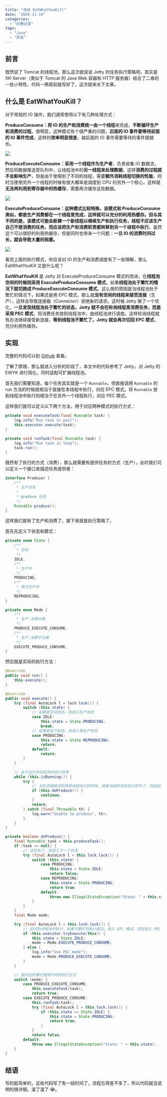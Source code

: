 ```yaml
---
title: "浅谈 EatWhatYouKill"
date: "2020-11-19"
categories:
  - "折腾记录"
tags:
  - "java"
  - "并发"
---
```


## 前言

既然说了 Tomcat 的线程池，那么这次就说说 Jetty 的任务执行策略吧。其实是 XK-Server（类似于 Tomcat 的 Java Web 容器和 HTTP 服务器）结合了二者的一些小特性，代码一两周前就写好了，这次就来水下文章。

## 什么是 EatWhatYouKill？

对于常规的 IO 操作，我们通常使用以下有几种处理方式：

**ProduceConsume：**将 IO 的生产和消费统一由**一个线程**来完成，**不断循环生产和消费的过程**。很明显，这种模式有个很严重的问题，**后面的 IO 事件要等待前面的 IO 事件完成**，这样的**效率明显很差**，越后面的 IO 事件需要等待的事件就越长。

![](https://cdn.jsdelivr.net/gh/syfxlin/pic/2020/11/20201118220345.png)

**ProduceExecuteConsume：**采用**一个线程作为生产者**，负责收集 IO 数据流，然后将数据推送至队列中，让线程池中的**另一线程来处理数据**。这样**消费的过程就不会影响生产**，但是由于使用到了不同的线程，需要**额外消耗线程切换的性能**，同时当使用另外一个线程的时候有很大概率是调度到 CPU 的另外一个核心，这样就**无法再利用到寄存器中的热缓存**，需要再次缓存这些数据。

![](https://cdn.jsdelivr.net/gh/syfxlin/pic/2020/11/20201119210101.png)

**ExecuteProduceConsume：**这种模式比较特殊，该模式和 ProduceConsume 类似，**都是生产消费都在一个线程里完成**，这样就可以充分的利用热缓存。但与其不同的是，**该模式可能会新建一个新线程以继续生产和执行任务**，**线程不应该生产自己不想消费的任务**，而应该**把生产和消费职责都转移到另一个进程中执行**。虽然这个可以很好的利用热缓存，但是同时也带来一个问题：**一旦 IO 的消费时间过长，就会导致大量的阻塞。**

![](https://cdn.jsdelivr.net/gh/syfxlin/pic/2020/11/20201119210246.png)

看完上面的执行模式，你应该对 IO 的生产和消费调度有了一些理解，那么 EatWhatYouKill 又是什么呢？

**EatWhatYouKill** 是 Jetty 对 ExecuteProduceConsume 模式的改进，在**线程池空闲的时候则采用 ExecuteProduceConsume 模式**。如果**线程池处于繁忙的情况下就切换成 ProduceExecuteConsume 模式**。这么做的原因是当线程池处于繁忙的情况下，如果还是用 EPC 模式，那么就**没有空闲的线程来接受连接**（生产），这样会导致连接器（Connector）拒绝新的请求。这时候 Jetty 做了一个优化，**一旦发现线程池处于繁忙的状态，Jetty 就不会在轮询线程里消费任务，而是采用 PEC 模式**，将消费任务放到线程池中，由线程池进行调度。这样轮询线程就有办法继续接受新连接，**等到线程池不繁忙了，Jetty 就会再次切回 EPC 模式**，充分利用热缓存。

## 实现

完整的代码可以到 [Github](https://github.com/syfxlin/code/tree/master/100-days-of-code/java/src/main/java/me/ixk/days/day2) 查看。

了解了原理，那么就进入分析的阶段了，本文中的代码参考了 Jetty，对 Jetty 的 EWYK 进行简化，同时适配可扩展线程池。

首先我们需要知道，每个任务其实就是一个 `Runnable`，但直接调用 `Runnable` 的 run 方法的时候就相当于直接在本线程中执行，对应 EPC 模式。将 `Runnable` 放到线程池中执行则相当于在另外一个线程执行，对应 PEC 模式。

这样我们就可以定义以下两个方法，用于对应两种模式的执行方式：

```java
private void executeTask(final Runnable task) {
    log.info("Run task in pool");
    this.executor.execute(task);
}

private void runTask(final Runnable task) {
    log.info("Run task in loop");
    task.run();
}
```

既然有了执行的方式（消费），那么就需要有提供任务的方式（生产），此时我们可以定义一个接口来描述任务提供者：

```java
interface Producer {
    /**
     * 生产任务
     *
     * @return 任务
     */
    Runnable produce();
}
```

这样我们就有了生产和消费了，接下来就是执行策略了。

首先先定义下状态和模式：

```java
private enum State {
    /**
     * 空闲
     */
    IDLE,
    /**
     * 生产中
     */
    PRODUCING,
    /**
     * 再次生产中
     */
    REPRODUCING,
}

private enum Mode {
    /**
     * 生产-消费分离
     */
    PRODUCE_EXECUTE_CONSUME,
    /**
     * 生产-消费不分离
     */
    EXECUTE_PRODUCE_CONSUME,
}
```

然后就是实际的执行方法：

```java
@Override
public void run() {
    this.execute();
}

@Override
public void execute() {
    try (final AutoLock l = lock.lock()) {
        switch (this.state) {
            // 如果是空闲状态，则进入生产状态
            case IDLE:
                this.state = State.PRODUCING;
                break;
            // 如果是生产状态，则进入再生产状态
            case PRODUCING:
                this.state = State.REPRODUCING;
                return;
            default:
                return;
        }
    }

    // 处于运行中则轮询的执行任务
    while (this.isRunning()) {
        try {
            // 当任务被提交到其他线程执行的时候，或者当前的任务执行完毕了，则返回 true，继续执行下一个任务
            if (this.doProduce()) {
                continue;
            }
            return;
        } catch (final Throwable th) {
            log.warn("Unable to produce", th);
        }
    }
}

private boolean doProduce() {
    final Runnable task = this.produceTask();
    if (task == null) {
        // 没任务了，则进入下一个状态
        try (final AutoLock l = this.lock.lock()) {
            switch (this.state) {
                case PRODUCING:
                    this.state = State.IDLE;
                    return false;
                case REPRODUCING:
                    this.state = State.PRODUCING;
                    return true;
                default:
                    throw new IllegalStateException("State: " + this.state);
            }
        }
    }
    final Mode mode;

    try (final AutoLock l = this.lock.lock()) {
        // 尝试到线程池中执行，如果不繁忙则执行成功，进入 EPC 模式，否则进入 PEC 模式
        if (this.executor.tryExecute(this)) {
            this.state = State.IDLE;
            mode = Mode.EXECUTE_PRODUCE_CONSUME;
        } else {
            log.info("Use PEC mode");
            mode = Mode.PRODUCE_EXECUTE_CONSUME;
        }
    }

    // 按对应的模式使用不同的执行方式
    switch (mode) {
        case PRODUCE_EXECUTE_CONSUME:
            this.executeTask(task);
            return true;
        case EXECUTE_PRODUCE_CONSUME:
            this.runTask(task);
            try (final AutoLock l = this.lock.lock()) {
                if (this.state == State.IDLE) {
                    this.state = State.PRODUCING;
                    return true;
                }
            }
            return false;
        default:
            throw new IllegalStateException("State: " + this.state);
    }
}
```

## 结语

写的挺简单的，这些代码写了有一段时间了，流程忘得差不多了，所以代码就没说明的很详细。溜了溜了 😂。
